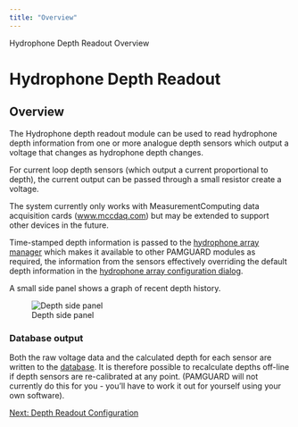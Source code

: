 ```yaml
---
title: "Overview"
---
```

 Hydrophone Depth Readout Overview  

Hydrophone Depth Readout
========================

Overview
--------

The Hydrophone depth readout module can be used to read hydrophone depth information from one or more analogue depth sensors which output a voltage that changes as hydrophone depth changes.

For current loop depth sensors (which output a current proportional to depth), the current output can be passed through a small resistor create a voltage.

The system currently only works with MeasurementComputing data acquisition cards ([www.mccdaq.com](http://www.mccdaq.com)) but may be extended to support other devices in the future.

Time-stamped depth information is passed to the [hydrophone array manager](../../hydrophoneArrayManagerHelp/docs/Array_Overview.html) which makes it available to other PAMGUARD modules as required, the information from the sensors effectively overriding the default depth information in the [hydrophone array configuration dialog](../../hydrophoneArrayManagerHelp/docs/Array_Configuration.html).

A small side panel shows a graph of recent depth history.

  
![Depth side panel](images/DepthSidePanel.png)  

### Database output

Both the raw voltage data and the calculated depth for each sensor are written to the [database](../../generalDatabaseHelp/docs/database_database.html). It is therefore possible to recalculate depths off-line if depth sensors are re-calibrated at any point. (PAMGUARD will not currently do this for you - you'll have to work it out for yourself using your own software).  
  

[Next: Depth Readout Configuration](depth_configuration.html)
